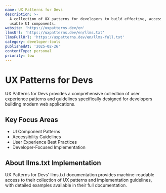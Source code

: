 ```yaml
---
name: UX Patterns for Devs
description: >-
  A collection of UX patterns for developers to build effective, accessible, and
  usable UI components.
website: 'https://uxpatterns.dev/en'
llmsUrl: 'https://uxpatterns.dev/en/llms.txt'
llmsFullUrl: 'https://uxpatterns.dev/en/llms-full.txt'
category: developer-tools
publishedAt: '2025-02-26'
contentType: personal
priority: low
---
```


# UX Patterns for Devs

UX Patterns for Devs provides a comprehensive collection of user experience patterns and guidelines specifically designed for developers building modern web applications.

## Key Focus Areas

- UI Component Patterns
- Accessibility Guidelines
- User Experience Best Practices
- Developer-Focused Implementation

## About llms.txt Implementation

UX Patterns for Devs' llms.txt documentation provides machine-readable access to their collection of UX patterns and implementation guidelines, with detailed examples available in their full documentation.
